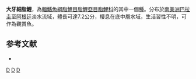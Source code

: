 {{Speciesbox
| taxon = Aphyocharax dentatus
| status = NE
| status_system = IUCN3.1
| authority =  [[Eigenmann|Eigenmann]] & [[Kennedy|Kennedy]], 1903
| synonyms = *''Aphyocharax pappenheimi''<br /><small>Ahl, 1923</small>
*''Notropocharax difficilis''<br /><small>Marini, Nichols & La Monte, 1933</small>
*''Aphyocharax nasutus''<br /><small>Ahl, 1936</small> 
}}
'''大牙細脂鯉'''，為[[輻鰭魚綱|輻鰭魚綱]][[脂鯉目|脂鯉目]][[脂鯉亞目|脂鯉亞目]][[脂鯉科|脂鯉科]]的其中一個[[種|種]]。分布於[[南美洲|南美洲]][[巴拉圭|巴拉圭]]至[[阿根廷|阿根廷]]淡水流域，體長可達7.2公分，棲息在底中層水域，生活習性不明，可作為觀賞魚。

==参考文献==
{{refbegin}}
*{{FishBase_species|genus=Aphyocharax|species=dentatus|year=2013|month=10}}
{{refend}}

{{Taxonbar|from=Q6420931}}

[[Category:觀賞魚|D]]
[[Category:細脂鯉屬|D]]
[[Category:1903年描述的鱼类|D]]